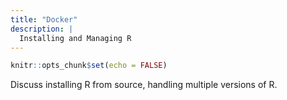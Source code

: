 ```yaml
---
title: "Docker"
description: |
  Installing and Managing R
---
```


```r
knitr::opts_chunk$set(echo = FALSE)
```

Discuss installing R from source, handling multiple versions of R.